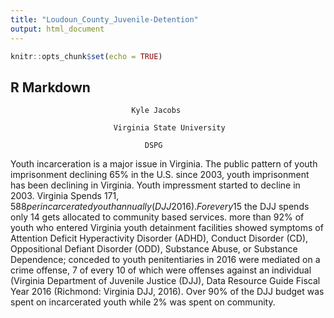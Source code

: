 ```yaml
---
title: "Loudoun_County_Juvenile-Detention"
output: html_document
---
```


```r
knitr::opts_chunk$set(echo = TRUE)
```

## R Markdown

                               Kyle Jacobs 

                           Virginia State University 
 
                                  DSPG


Youth incarceration is a major issue in Virginia. The public pattern of youth imprisonment declining  65% in the U.S. since 2003, youth imprisonment has been declining in Virginia. Youth impressment started to decline in  2003. Virginia Spends  $171,588 per incarcerated youth annually (DJJ 2016). For every 15$ the DJJ spends only 14 gets allocated to community based services. more than 92% of youth who entered Virginia youth detainment facilities showed symptoms of Attention Deficit Hyperactivity Disorder (ADHD), Conduct Disorder (CD), Oppositional Defiant Disorder (ODD), Substance Abuse, or Substance Dependence; conceded to youth penitentiaries in 2016 were mediated on a crime offense, 7 of every 10 of which were offenses against an individual (Virginia Department of Juvenile Justice (DJJ), Data Resource Guide Fiscal Year 2016 (Richmond: Virginia DJJ, 2016). Over 90% of the DJJ budget was spent on incarcerated youth while 2% was spent on community.  



 



